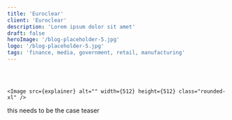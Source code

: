 ```yaml
---
title: 'Euroclear'
client: 'Euroclear'
description: 'Lorem ipsum dolor sit amet'
draft: false
heroImage: '/blog-placeholder-5.jpg'
logo: '/blog-placeholder-5.jpg'
tags: 'finance, media, government, retail, manufacturing'
---
```


<HeroHeader 
		headline="AEM Stabilize and optimize"
		text="description: 'Maecenas faucibus mollis interdum. Cras mattis consectetur purus sit amet fermentum. Nullam quis risus eget urna mollis ornare vel eu leo. Curabitur blandit tempus porttitor.'">
</HeroHeader>

<ProjectMetadata
    duration="12 weeks"
    collaboration='test'
    services='Development'>
    <Image src={kbc} alt="" class="h-10 w-auto"/>
    <Image src={telenet} alt="" class="h-10 w-auto"/>
    <Image src={mediafin} alt="" class="h-10 w-auto"/>
</ProjectMetadata>

<TeaserWithImage 
	headline="Why work with us?"
	description="Fusce dapibus, tellus ac cursus commodo, tortor mauris condimentum nibh, ut fermentum massa justo sit amet risus. Lorem ipsum dolor sit amet, consectetur adipiscing elit. Maecenas sed diam eget risus varius blandit sit amet non magna. Etiam porta sem malesuada magna mollis euismod.
		Fusce dapibus, tellus ac cursus commodo, tortor mauris condimentum nibh, ut fermentum massa justo sit amet risus. Lorem ipsum dolor sit amet.">
	<Image src={explainer} alt="" width={512} height={512} class="rounded-xl" />
</TeaserWithImage>

<TeaserWithImage 
    fullWidth
	headline="Why work with us?"
	description="Fusce dapibus, tellus ac cursus commodo, tortor mauris condimentum nibh, ut fermentum massa justo sit amet risus. Lorem ipsum dolor sit amet, consectetur adipiscing elit. Maecenas sed diam eget risus varius blandit sit amet non magna. Etiam porta sem malesuada magna mollis euismod.
		Fusce dapibus, tellus ac cursus commodo, tortor mauris condimentum nibh, ut fermentum massa justo sit amet risus. Lorem ipsum dolor sit amet.">
    
	<Image src={explainer} alt="" width={512} height={512} class="rounded-xl" />
</TeaserWithImage>

<TilesContainer 
    headline="Approach and techniques"
    description="Fusce dapibus, <b>tellus ac cursus commodo, tortor mauris</b> condimentum nibh, ut fermentum massa justo sit amet risus. Etiam porta sem malesuada magna mollis euismod. Aenean eu leo quam. Pellentesque ornare sem lacinia quam venenatis vestibulum. Maecenas faucibus mollis interdum.">
    <SmallTile 
		headline="Cum Solis"
		description="natoque penatibus et magnis dis parturient montes, nascetur ridiculus mus." >
    </SmallTile>
    <SmallTile 
		headline="Nulla Vitae"
		description="natoque penatibus et magnis dis parturient montes, nascetur ridiculus mus." >
    </SmallTile>
    <SmallTile 
		headline="Aenean eu leo quam"
		description="natoque penatibus et magnis dis parturient montes, nascetur ridiculus mus." >
    </SmallTile>
</TilesContainer>

<Quote 
    quote="The new website of L’Echo appeals to a broad audience and boasts extended customisation possibilities for readers, making it more readable and simpler to use. Furthermore, the system allows us to provide new media formats such as videos and infographics, ultimately leading to a more enjoyable customer experience."
    name='Johan Condijts'
    jobtitle="editor"
    profileImage='/src/assets/people/placeholder_small.png'
	class="mt-40"
    /> 

this needs to be the case teaser
<InsightsTeaser />

